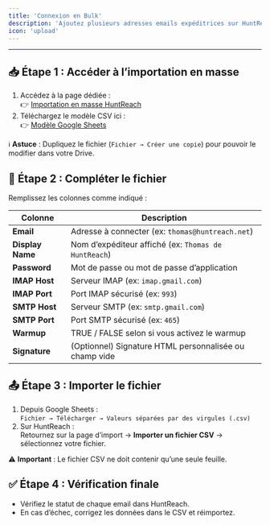 ```yaml
---
title: 'Connexion en Bulk'
description: 'Ajoutez plusieurs adresses emails expéditrices sur HuntReach via un fichier CSV.'
icon: 'upload'
---
```


---

## 📥 Étape 1 : Accéder à l’importation en masse

1. Accédez à la page dédiée :  
   👉 [Importation en masse HuntReach](https://app.huntreach.com/dashboard/email-accounts/bulk)
2. Téléchargez le modèle CSV ici :  
   👉 [Modèle Google Sheets](https://docs.google.com/spreadsheets/d/1OoFFyXtlLmvQxu34yXs8aMvLaaFIS6ZRSJ4CLhLmL4w/edit?gid=784218695)

ℹ️ **Astuce** : Dupliquez le fichier (`Fichier → Créer une copie`) pour pouvoir le modifier dans votre Drive.

## 📝 Étape 2 : Compléter le fichier

Remplissez les colonnes comme indiqué :

| Colonne          | Description                                            |
| ---------------- | ------------------------------------------------------ |
| **Email**        | Adresse à connecter (ex: `thomas@huntreach.net`)       |
| **Display Name** | Nom d’expéditeur affiché (ex: `Thomas de HuntReach`)   |
| **Password**     | Mot de passe ou mot de passe d’application             |
| **IMAP Host**    | Serveur IMAP (ex: `imap.gmail.com`)                    |
| **IMAP Port**    | Port IMAP sécurisé (ex: `993`)                         |
| **SMTP Host**    | Serveur SMTP (ex: `smtp.gmail.com`)                    |
| **SMTP Port**    | Port SMTP sécurisé (ex: `465`)                         |
| **Warmup**       | TRUE / FALSE selon si vous activez le warmup           |
| **Signature**    | (Optionnel) Signature HTML personnalisée ou champ vide |

## 📤 Étape 3 : Importer le fichier

1. Depuis Google Sheets :  
   `Fichier → Télécharger → Valeurs séparées par des virgules (.csv)`
2. Sur HuntReach :  
   Retournez sur la page d’import → **Importer un fichier CSV** → sélectionnez votre fichier.

⚠️ **Important** : Le fichier CSV ne doit contenir qu’une seule feuille.

## ✅ Étape 4 : Vérification finale

- Vérifiez le statut de chaque email dans HuntReach.
- En cas d’échec, corrigez les données dans le CSV et réimportez.
